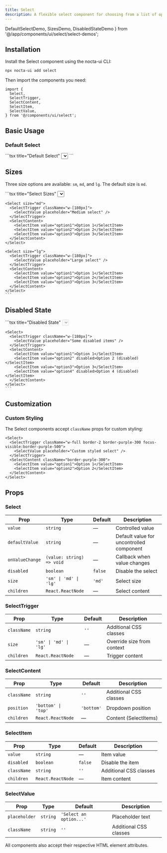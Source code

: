 ```yaml
---
title: Select
description: A flexible select component for choosing from a list of options with multiple sizes and dark mode support
---
```


  DefaultSelectDemo,
  SizesDemo,
  DisabledStateDemo
} from '@/app/components/ui/select/select-demos';

## Installation

Install the Select component using the nocta-ui CLI:

```bash title="Terminal"
npx nocta-ui add select
```

Then import the components you need:

```tsx title="Import"
import {
  Select,
  SelectTrigger,
  SelectContent,
  SelectItem,
  SelectValue,
} from '@/components/ui/select';
```

## Basic Usage

### Default Select

<DocsTabs defaultValue="preview">
  <DocsTab value="preview" title="Preview">
    <DefaultSelectDemo />
  </DocsTab>
  <DocsTab value="code" title="Code">
    ```tsx title="Default Select"
    <Select>
      <SelectTrigger className="w-[180px]">
        <SelectValue placeholder="Select a fruit" />
      </SelectTrigger>
      <SelectContent>
        <SelectItem value="apple">Apple</SelectItem>
        <SelectItem value="banana">Banana</SelectItem>
        <SelectItem value="orange">Orange</SelectItem>
        <SelectItem value="grape">Grape</SelectItem>
        <SelectItem value="pineapple">Pineapple</SelectItem>
      </SelectContent>
    </Select>
    ```
  </DocsTab>
</DocsTabs>

## Sizes

Three size options are available: `sm`, `md`, and `lg`. The default size is `md`.

<DocsTabs defaultValue="preview">
  <DocsTab value="preview" title="Preview">
    <SizesDemo />
  </DocsTab>
  <DocsTab value="code" title="Code">
    ```tsx title="Select Sizes"
    <Select size="sm">
      <SelectTrigger className="w-[180px]">
        <SelectValue placeholder="Small select" />
      </SelectTrigger>
      <SelectContent>
        <SelectItem value="option1">Option 1</SelectItem>
        <SelectItem value="option2">Option 2</SelectItem>
        <SelectItem value="option3">Option 3</SelectItem>
      </SelectContent>
    </Select>

    <Select size="md">
      <SelectTrigger className="w-[180px]">
        <SelectValue placeholder="Medium select" />
      </SelectTrigger>
      <SelectContent>
        <SelectItem value="option1">Option 1</SelectItem>
        <SelectItem value="option2">Option 2</SelectItem>
        <SelectItem value="option3">Option 3</SelectItem>
      </SelectContent>
    </Select>

    <Select size="lg">
      <SelectTrigger className="w-[180px]">
        <SelectValue placeholder="Large select" />
      </SelectTrigger>
      <SelectContent>
        <SelectItem value="option1">Option 1</SelectItem>
        <SelectItem value="option2">Option 2</SelectItem>
        <SelectItem value="option3">Option 3</SelectItem>
      </SelectContent>
    </Select>
    ```
  </DocsTab>
</DocsTabs>

## Disabled State

<DocsTabs defaultValue="preview">
  <DocsTab value="preview" title="Preview">
    <DisabledStateDemo />
  </DocsTab>
  <DocsTab value="code" title="Code">
    ```tsx title="Disabled State"
    <Select disabled>
      <SelectTrigger className="w-[180px]">
        <SelectValue placeholder="Disabled select" />
      </SelectTrigger>
      <SelectContent>
        <SelectItem value="option1">Option 1</SelectItem>
        <SelectItem value="option2">Option 2</SelectItem>
      </SelectContent>
    </Select>

    <Select>
      <SelectTrigger className="w-[180px]">
        <SelectValue placeholder="Some disabled items" />
      </SelectTrigger>
      <SelectContent>
        <SelectItem value="option1">Option 1</SelectItem>
        <SelectItem value="option2" disabled>Option 2 (disabled)</SelectItem>
        <SelectItem value="option3">Option 3</SelectItem>
        <SelectItem value="option4" disabled>Option 4 (disabled)</SelectItem>
      </SelectContent>
    </Select>
    ```
  </DocsTab>
</DocsTabs>

## Customization

### Custom Styling

The Select components accept `className` props for custom styling:

```tsx title="Custom Styling"
<Select>
  <SelectTrigger className="w-full border-2 border-purple-300 focus-visible:border-purple-500">
    <SelectValue placeholder="Custom styled select" />
  </SelectTrigger>
  <SelectContent className="border-purple-300">
    <SelectItem value="option1">Option 1</SelectItem>
    <SelectItem value="option2">Option 2</SelectItem>
  </SelectContent>
</Select>
```

## Props

### Select

| Prop | Type | Default | Description |
|------|------|---------|-------------|
| `value` | `string` | — | Controlled value |
| `defaultValue` | `string` | — | Default value for uncontrolled component |
| `onValueChange` | `(value: string) => void` | — | Callback when value changes |
| `disabled` | `boolean` | `false` | Disable the select |
| `size` | `'sm' \| 'md' \| 'lg'` | `'md'` | Select size |
| `children` | `React.ReactNode` | — | Select content |

### SelectTrigger

| Prop | Type | Default | Description |
|------|------|---------|-------------|
| `className` | `string` | `''` | Additional CSS classes |
| `size` | `'sm' \| 'md' \| 'lg'` | — | Override size from context |
| `children` | `React.ReactNode` | — | Trigger content |

### SelectContent

| Prop | Type | Default | Description |
|------|------|---------|-------------|
| `className` | `string` | `''` | Additional CSS classes |
| `position` | `'bottom' \| 'top'` | `'bottom'` | Dropdown position |
| `children` | `React.ReactNode` | — | Content (SelectItems) |

### SelectItem

| Prop | Type | Default | Description |
|------|------|---------|-------------|
| `value` | `string` | — | Item value |
| `disabled` | `boolean` | `false` | Disable the item |
| `className` | `string` | `''` | Additional CSS classes |
| `children` | `React.ReactNode` | — | Item content |

### SelectValue

| Prop | Type | Default | Description |
|------|------|---------|-------------|
| `placeholder` | `string` | `'Select an option...'` | Placeholder text |
| `className` | `string` | `''` | Additional CSS classes |

All components also accept their respective HTML element attributes.